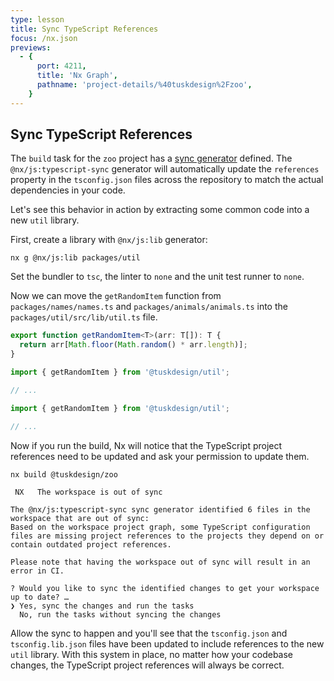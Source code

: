 ```yaml
---
type: lesson
title: Sync TypeScript References
focus: /nx.json
previews:
  - {
      port: 4211,
      title: 'Nx Graph',
      pathname: 'project-details/%40tuskdesign%2Fzoo',
    }
---
```


## Sync TypeScript References

The `build` task for the `zoo` project has a [sync generator](/concepts/sync-generators) defined. The `@nx/js:typescript-sync` generator will automatically update the `references` property in the `tsconfig.json` files across the repository to match the actual dependencies in your code.

Let's see this behavior in action by extracting some common code into a new `util` library.

First, create a library with `@nx/js:lib` generator:

```shell
nx g @nx/js:lib packages/util
```

Set the bundler to `tsc`, the linter to `none` and the unit test runner to `none`.

Now we can move the `getRandomItem` function from `packages/names/names.ts` and `packages/animals/animals.ts` into the `packages/util/src/lib/util.ts` file.

```ts title="packages/util/src/lib/util.ts"
export function getRandomItem<T>(arr: T[]): T {
  return arr[Math.floor(Math.random() * arr.length)];
}
```

```ts title="packages/animals/animals.ts"
import { getRandomItem } from '@tuskdesign/util';

// ...
```

```ts title="packages/names/names.ts"
import { getRandomItem } from '@tuskdesign/util';

// ...
```

Now if you run the build, Nx will notice that the TypeScript project references need to be updated and ask your permission to update them.

```shell
nx build @tuskdesign/zoo
```

```text
 NX   The workspace is out of sync

The @nx/js:typescript-sync sync generator identified 6 files in the workspace that are out of sync:
Based on the workspace project graph, some TypeScript configuration files are missing project references to the projects they depend on or contain outdated project references.

Please note that having the workspace out of sync will result in an error in CI.

? Would you like to sync the identified changes to get your workspace up to date? …
❯ Yes, sync the changes and run the tasks
  No, run the tasks without syncing the changes
```

Allow the sync to happen and you'll see that the `tsconfig.json` and `tsconfig.lib.json` files have been updated to include references to the new `util` library. With this system in place, no matter how your codebase changes, the TypeScript project references will always be correct.
